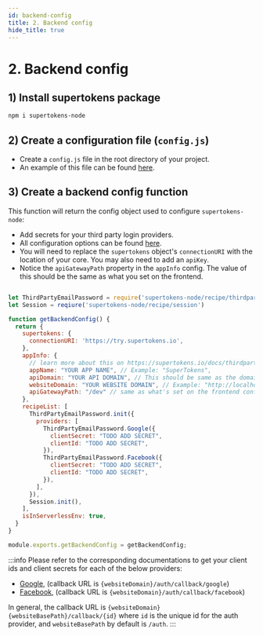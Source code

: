 ```yaml
---
id: backend-config
title: 2. Backend config
hide_title: true
---
```


# 2. Backend config

## 1) Install supertokens package
```bash
npm i supertokens-node
```

## 2) Create a configuration file (`config.js`)
- Create a `config.js` file in the root directory of your project.
- An example of this file can be found [here](https://github.com/supertokens/supertokens-auth-react/blob/master/examples/with-aws-lambda/backend/config.js).


## 3) Create a backend config function
This function will return the config object used to configure `supertokens-node`:
- Add secrets for your third party login providers.
- All configuration options can be found [here](/docs/nodejs/thirdpartyemailpassword/init).
- You will need to replace the `supertokens` object's `connectionURI` with the location of your core. You may also need to add an `apiKey`.
- Notice the `apiGatewayPath` property in the `appInfo` config. The value of this should be the same as what you set on the frontend.


```jsx title="config.js"

let ThirdPartyEmailPassword = require('supertokens-node/recipe/thirdpartyemailpassword');
let Session = reqiure('supertokens-node/recipe/session')

function getBackendConfig() {
  return {
    supertokens: {
      connectionURI: 'https://try.supertokens.io',
    },
    appInfo: {
      // learn more about this on https://supertokens.io/docs/thirdpartyemailpassword/appinfo
      appName: "YOUR APP NAME", // Example: "SuperTokens",
      apiDomain: "YOUR API DOMAIN", // This should be same as the domain name of your API Gateway. Example:  https://0ktsu4mmb6.execute-api.us-east-1.amazonaws.com
      websiteDomain: "YOUR WEBSITE DOMAIN", // Example: "http://localhost:8080",
      apiGatewayPath: "/dev" // same as what's set on the frontend config
    },
    recipeList: [
      ThirdPartyEmailPassword.init({
        providers: [
          ThirdPartyEmailPassword.Google({
            clientSecret: "TODO ADD SECRET",
            clientId: "TODO ADD SECRET",
          }),
          ThirdPartyEmailPassword.Facebook({
            clientSecret: "TODO ADD SECRET",
            clientId: "TODO ADD SECRET",
          }),
        ],
      }),
      Session.init(),
    ],
    isInServerlessEnv: true,
  }
}

module.exports.getBackendConfig = getBackendConfig;

```

:::info
Please refer to the corresponding documentations to get your client ids and client secrets for each of the below providers:
- [Google](https://developers.google.com/identity/sign-in/web/sign-in#create_authorization_credentials), (callback URL is `{websiteDomain}/auth/callback/google`)
- [Facebook](https://developers.facebook.com/docs/development/create-an-app), (callback URL is `{websiteDomain}/auth/callback/facebook`)

In general, the callback URL is `{websiteDomain}{websiteBasePath}/callback/{id}` where `id` is the unique id for the auth provider, and `websiteBasePath` by default is `/auth`.
:::